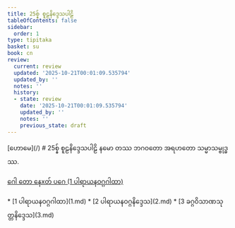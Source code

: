 ```yaml
---
title: 25စ္န် စူဠနိဒ္ဒေသပါဠိ
tableOfContents: false
sidebar:
  order: 1
type: tipitaka
basket: su
book: cn
review:
  current: review
  updated: '2025-10-21T00:01:09.535794'
  updated_by: ''
  notes: ''
  history:
  - state: review
    date: '2025-10-21T00:01:09.535794'
    updated_by: ''
    notes: ''
    previous_state: draft
---
```



<ReviewStatus review={frontmatter.review} showDetails={true} />

<HypothesisAnnotation frontmatter={frontmatter} />


<Paragraph type="center" book="cn">
[ဟောမေ](/)
</Paragraph>

<Paragraph type="center" book="cn">
# 25စ္န် စူဠနိဒ္ဒေသပါဠိ
</Paragraph>

<Paragraph number="1" book="cn">
နမော တဿ ဘဂဝတော အရဟတော သမ္မာသမ္ဗုဒ္ဓဿ.

[ဂေါ တော နေxတ် ပဂေ (1 ပါရာယနဝဂ္ဂဂါထာ)](1.md)



</Paragraph>

<TableOfContents book="cn" section="25">
* [1 ပါရာယနဝဂ္ဂဂါထာ](1.md)
* [2 ပါရာယနဝဂ္ဂနိဒ္ဒေသ](2.md)
* [3 ခဂ္ဂဝိသာဏသုတ္တနိဒ္ဒေသ](3.md)
</TableOfContents>
